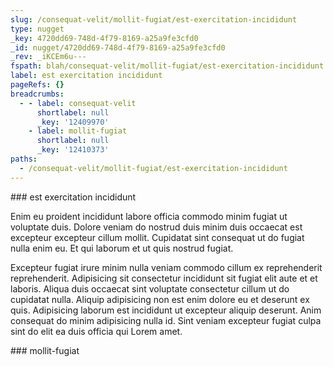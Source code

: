 ```yaml
---
slug: /consequat-velit/mollit-fugiat/est-exercitation-incididunt
type: nugget
_key: 4720dd69-748d-4f79-8169-a25a9fe3cfd0
_id: nugget/4720dd69-748d-4f79-8169-a25a9fe3cfd0
_rev: _iKCEm6u---
fspath: blah/consequat-velit/mollit-fugiat/est-exercitation-incididunt.md
label: est exercitation incididunt
pageRefs: {}
breadcrumbs:
  - - label: consequat-velit
      shortlabel: null
      _key: '12409970'
    - label: mollit-fugiat
      shortlabel: null
      _key: '12410373'
paths:
  - /consequat-velit/mollit-fugiat/est-exercitation-incididunt
---
```


<NuggetArea>
<Nugget slug="/consequat-velit/mollit-fugiat/est-exercitation-incididunt" type="nugget" _key="4720dd69-748d-4f79-8169-a25a9fe3cfd0" _id="nugget/4720dd69-748d-4f79-8169-a25a9fe3cfd0" _rev="_iKCEm6u---" fspath="blah/consequat-velit/mollit-fugiat/est-exercitation-incididunt.md" label="est exercitation incididunt" paths="/consequat-velit/mollit-fugiat/est-exercitation-incididunt">
<NuggetBody>
### est exercitation incididunt

Enim eu proident incididunt labore officia commodo minim fugiat ut voluptate duis. Dolore veniam do nostrud duis minim duis occaecat est excepteur excepteur cillum mollit. Cupidatat sint consequat ut do fugiat nulla enim eu. Et qui laborum et ut quis nostrud fugiat.

Excepteur fugiat irure minim nulla veniam commodo cillum ex reprehenderit reprehenderit. Adipisicing sit consectetur incididunt sit fugiat elit aute et et laboris. Aliqua duis occaecat sint voluptate consectetur cillum ut do cupidatat nulla. Aliquip adipisicing non est enim dolore eu et deserunt ex quis. Adipisicing laborum est incididunt ut excepteur aliquip deserunt. Anim consequat do minim adipisicing nulla id. Sint veniam excepteur fugiat culpa sint do elit ea duis officia qui Lorem amet.

</NuggetBody>
<Breadcrumbs>
<Crumbs>
<Crumb _key="12409970" label="consequat-velit" /><Crumb _key="12410373" label="mollit-fugiat" />
</Crumbs>
</Breadcrumbs>
</Nugget>

<NuggetsInbound>
</NuggetsInbound>
<NuggetsOutbound>
</NuggetsOutbound>
</NuggetArea>
<PassagesInbound>
<Passage direction="inbound" type="passage" _key="12410373" _id="passage/12410373" _rev="_iKCEm6W--A" label="mollit-fugiat" passage="mollit-fugiat" fspath="blah/consequat-velit/mollit-fugiat" paths="/consequat-velit/mollit-fugiat" slug="/consequat-velit/mollit-fugiat">
<NuggetBody>
### mollit-fugiat

</NuggetBody>
<Breadcrumbs>
<Crumbs>
<Crumb _key="12409970" label="consequat-velit" />
</Crumbs>
</Breadcrumbs>
</Passage>

</PassagesInbound>
<PassagesOutbound>
</PassagesOutbound>